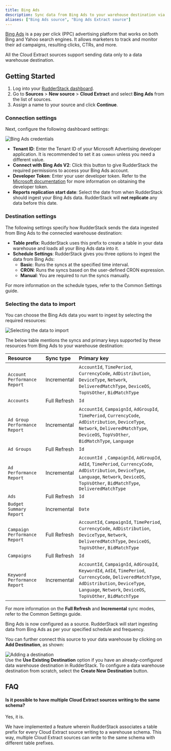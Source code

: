 ```yaml
---
title: Bing Ads
description: Sync data from Bing Ads to your warehouse destination via RudderStack.
aliases: ["Bing Ads source", "Bing Ads Extract source"]
---
```


[Bing Ads](https://ads.microsoft.com/) is a pay per click (PPC) advertising platform that works on both Bing and Yahoo search engines. It allows marketers to track and monitor their ad campaigns, resulting clicks, CTRs, and more.

<div class="warningBlock">
All the Cloud Extract sources support sending data only to a <Link to="/destinations/warehouse-destinations/">data warehouse destination</Link>.
</div>

## Getting Started

1. Log into your [RudderStack dashboard](https://app.rudderstack.com/).
2. Go to **Sources** > **New source** > **Cloud Extract** and select **Bing Ads** from the list of sources.
3. Assign a name to your source and click **Continue**.

### Connection settings

Next, configure the following dashboard settings:

<img src="../../assets/cloud-extract-sources/bing-ads-v2-settings.png" alt="Bing Ads credentials" />

- **Tenant ID**: Enter the Tenant ID of your Microsoft Advertising developer application. It is recommended to set it as `common` unless you need a different value.
- **Connect with Bing Ads V2**: Click this button to give RudderStack the required permissions to access your Bing Ads account.
- **Developer Token**: Enter your user developer token. Refer to the [Microsoft documentation](https://learn.microsoft.com/en-us/advertising/guides/get-started?view=bingads-13#get-developer-token) for more information on obtaining the developer token.
- **Reports replication start date**: Select the date from when RudderStack should ingest your Bing Ads data. RudderStack will <strong>not replicate</strong> any data before this date.

### Destination settings

The following settings specify how RudderStack sends the data ingested from Bing Ads to the connected warehouse destination:

- **Table prefix**: RudderStack uses this prefix to create a table in your data warehouse and loads all your Bing Ads data into it.
- **Schedule Settings**: RudderStack gives you three options to ingest the data from Bing Ads:
    - **Basic**: Runs the syncs at the specified time interval. 
    - **CRON**: Runs the syncs based on the user-defined CRON expression.
    - **Manual**: You are required to run the syncs manually.

<div class="infoBlock">
For more information on the schedule types, refer to the <Link to="/sources/extract/common-settings/">Common Settings</Link> guide.
</div>

### Selecting the data to import

You can choose the Bing Ads data you want to ingest by selecting the required resources:

<img src="../../assets/cloud-extract-sources/bing-ads-connection-settings-2.png" alt="Selecting the data to import" />

The below table mentions the syncs and primary keys supported by these resources from Bing Ads to your warehouse destination:

| Resource | Sync type | Primary key |
| :---| :--- | :----| 
| `Account Performance Report` | Incremental | `AccountId`, `TimePeriod`, `CurrencyCode`, `AdDistribution`, `DeviceType`, `Network`, `DeliveredMatchType`, `DeviceOS`, `TopVsOther`, `BidMatchType` |
| `Accounts` | Full Refresh | `Id` |
| `Ad Group Performance Report` | Incremental | `AccountId`, `CampaignId`, `AdGroupId`, `TimePeriod`, `CurrencyCode`, `AdDistribution`, `DeviceType`, `Network`, `DeliveredMatchType`, `DeviceOS`, `TopVsOther`, `BidMatchType`, `Language` |
| `Ad Groups` | Full Refresh | `Id` |
| `Ad Performance Report` | Incremental | `AccountId `, `CampaignId`, `AdGroupId`, `AdId`, `TimePeriod`, `CurrencyCode`, `AdDistribution`, `DeviceType`, `Language`, `Network`, `DeviceOS`, `TopVsOther`, `BidMatchType`, `DeliveredMatchType` |
| `Ads` | Full Refresh | `Id` |
| `Budget Summary Report` | Incremental | `Date` |
| `Campaign Performance Report` | Full Refresh | `AccountId`, `CampaignId`, `TimePeriod`, `CurrencyCode`, `AdDistribution`, `DeviceType`, `Network`, `DeliveredMatchType`, `DeviceOS`, `TopVsOther`, `BidMatchType` |
| `Campaigns` | Full Refresh | `Id` |
| `Keyword Performance Report` | Incremental | `AccountId`, `CampaignId`, `AdGroupId`, `KeywordId`, `AdId`, `TimePeriod`, `CurrencyCode`, `DeliveredMatchType`, `AdDistribution`, `DeviceType`, `Language`, `Network`, `DeviceOS`, `TopVsOther`, `BidMatchType` |

<div class="infoBlock">
For more information on the <strong>Full Refresh</strong> and <strong>Incremental</strong> sync modes, refer to the <Link to="/sources/extract/common-settings/#sync-modes">Common Settings</Link> guide.
</div>

Bing Ads is now configured as a source. RudderStack will start ingesting data from Bing Ads as per your specified schedule and frequency.

You can further connect this source to your data warehouse by clicking on **Add Destination**, as shown:

<img src="../../assets/cloud-extract-sources/add-destination.png" alt="Adding a destination" />

<div class="successBlock">
Use the <strong>Use Existing Destination</strong> option if you have an already-configured data warehouse destination in RudderStack. To configure a data warehouse destination from scratch, select the <strong>Create New Destination</strong> button.
</div>

## FAQ

#### Is it possible to have multiple Cloud Extract sources writing to the same schema?

Yes, it is.

We have implemented a feature wherein RudderStack associates a table prefix for every Cloud Extract source writing to a warehouse schema. This way, multiple Cloud Extract sources can write to the same schema with different table prefixes.